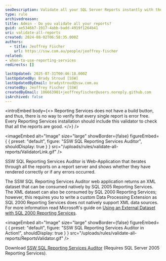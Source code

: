 ```yaml
---
seoDescription: Validate all your SQL Server Reports instantly with the SSW SQL Reporting Services Auditor and ensure every report renders correctly without any errors.
type: rule
archivedreason:
title: Admin - Do you validate all your reports?
guid: ae5346b7-1917-4abb-badd-4919f1264b41
uri: validate-all-reports
created: 2024-08-02T06:58:35.000Z
authors:
  - title: Jeoffrey Fischer
    url: https://ssw.com.au/people/jeoffrey-fischer
related:
- when-to-use-reporting-services
redirects: []

lastUpdated: 2025-07-31T00:46:18.000Z
lastUpdatedBy: Brady Stroud [SSW]
lastUpdatedByEmail: bradystroud@ssw.com.au
createdBy: Jeoffrey Fischer [SSW]
createdByEmail: 106663901+jeoffreyfischer@users.noreply.github.com
isArchived: false
---
```


<introEmbed
  body={<>
Reporting Services does not have a build button, and thus, there is no way to verify that every single report is error free.
Every Reporting Services installation should include this validator to check that all the reports are good.
  </>}
/>

<imageEmbed
  alt="Image"
  size="large"
  showBorder={false}
  figureEmbed={ {
    preset: "default",
    figure: "SSW SQL Reporting Services Auditor",
    shouldDisplay: true
  } }
  src="/uploads/rules/validate-all-reports/ValidatorLink.gif"
/>


SSW SQL Reporting Services Auditor is Web-Application that iterates through all the reports on a report server and shows whether they have rendered correctly or if any errors occurred.

The SSW SQL Reporting Services Auditor web application returns an XML dataset that can be consumed natively by SQL 2005 Reporting Services. The XML dataset can also be consumed by SQL 2000 Reporting Services; however, this requires you to write a custom Data Processing Extension as SQL 2000 Reporting Services does not natively support XML data sources.
For more information read Microsoft's guide on [Using an External Dataset with SQL 2000 Reporting Services](https://learn.microsoft.com/en-us/sql/reporting-services/extensions/data-processing/using-an-external-dataset-with-reporting-services?WT.mc_id=DP-MVP-33518).


<imageEmbed
  alt="Image"
  size="large"
  showBorder={false}
  figureEmbed={ {
    preset: "default",
    figure: "SSW SQL Reporting Services Auditor in Action!",
    shouldDisplay: true
  } }
  src="/uploads/rules/validate-all-reports/ReportsValidator.gif"
/>


Download [SSW SQL Reporting Services Auditor](https://www.ssw.com.au/archive/sql-reporting-services-auditor/user-guide.html) (Requires SQL Server 2005 Reporting Services).
